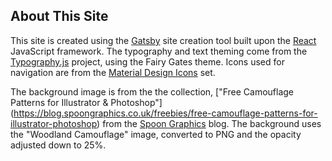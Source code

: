 ## About This Site

This site is created using the
[Gatsby](https://www.gatsbyjs.org "Gatsby home")
site creation tool built upon the
[React](https://reactjs.org/ "React home") JavaScript framework.
The typography and text theming come from the
[Typography.js](https://kyleamathews.github.io/typography.js/ "Typography.js home")
project, using the Fairy Gates theme. Icons used for navigation are from the
[Material Design Icons](https://google.github.io/material-design-icons/ "Material Design icons")
set.

The background image is from the the collection,
["Free Camouflage Patterns for Illustrator & Photoshop"]
(https://blog.spoongraphics.co.uk/freebies/free-camouflage-patterns-for-illustrator-photoshop)
from the [Spoon Graphics](https://blog.spoongraphics.co.uk/) blog. The
background uses the "Woodland Camouflage" image, converted to PNG and the
opacity adjusted down to 25%.
